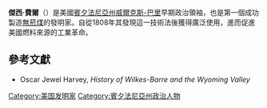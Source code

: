 '''傑西·費爾'''（{{Lang-en|'''Jesse Fell'''}}）是美國[[賓夕法尼亞州|賓夕法尼亞州]][[威爾克斯-巴里_(賓夕法尼亞州)|威爾克斯-巴里]]早期政治領袖，也是第一個成功製造[[無菸煤|無菸煤]]的發明家。自從1808年其發現這一技術法後獲得廣泛使用，進而促進美國燃料來源的工業革命。

== 參考文獻 ==
* Oscar Jewel Harvey, ''History of Wilkes-Barre and the Wyoming Valley''

{{DEFAULTSORT:Fell}}
[[Category:美国发明家|Category:美国发明家]]
[[Category:賓夕法尼亞州政治人物|Category:賓夕法尼亞州政治人物]]